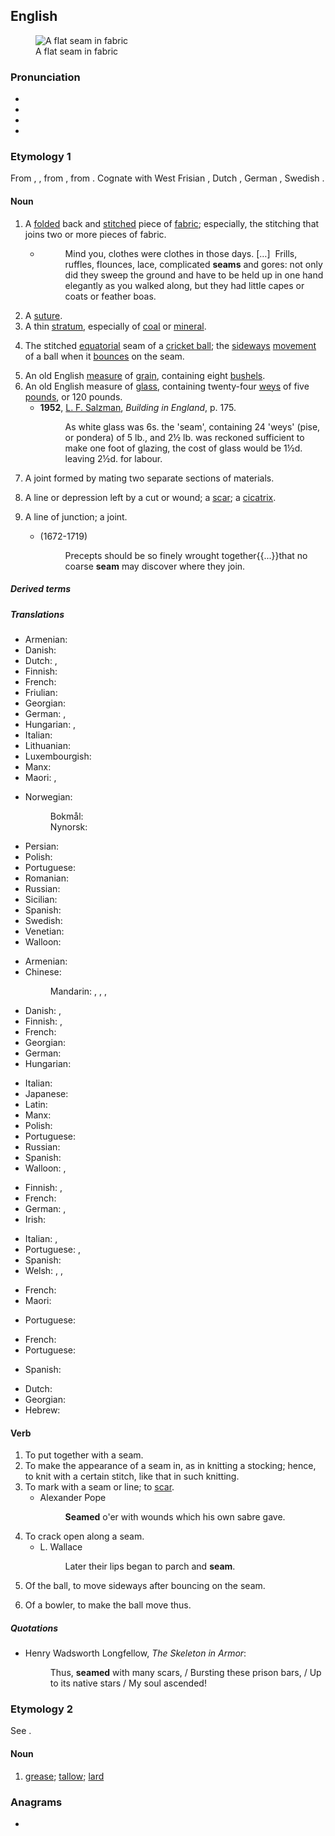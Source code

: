 {{also|seám}}
==English==
{{wikipedia|dab=Seam}}
[[File:Fig. 9. Flat seam.jpg|thumb|right|A flat seam in fabric]]

===Pronunciation===
* {{IPA|/siːm/|lang=en}}
* {{audio|en-us-seem.ogg|Audio (US)|lang=en}}
* {{homophones|seem|seme|lang=en}}
* {{rhymes|iːm|lang=en}}

===Etymology 1===
From {{inh|en|enm|seem}}, {{m|enm|seme}}, from {{inh|en|ang|sēam|t=seam}}, from {{inh|en|gem-pro|*saumaz|t=that which is sewn}}. Cognate with West Frisian {{cog|fy|seam}}, Dutch {{cog|nl|zoom}}, German {{cog|de|Saum}}, Swedish {{cog|sv|söm}}.

====Noun====
{{en-noun}}

# {{lb|en|sewing}} A [[folded]] back and [[stitch]]ed piece of [[fabric]]; especially, the stitching that joins two or more pieces of fabric.<sup>{{w|Seam (sewing)|Wp}}</sup>
#* {{RQ:Chrsty Atbgrfy|II|4}}
#*: Mind you, clothes were clothes in those days. [&hellip;]&nbsp; Frills, ruffles, flounces, lace, complicated '''seams''' and gores: not only did they sweep the ground and have to be held up in one hand elegantly as you walked along, but they had little capes or coats or feather boas.
# A [[suture]].
# A thin [[stratum]], especially of [[coal]] or [[mineral]].
# {{lb|en|cricket}} The stitched [[equatorial]] seam of a [[cricket ball]]; the [[sideways]] [[movement]] of a ball when it [[bounce]]s on the seam.
# An old English [[measure]] of [[grain]], containing eight [[bushel]]s.
# An old English measure of [[glass]], containing twenty-four [[wey]]s of five [[pound]]s, or 120 pounds.
#* '''1952''', [[w:en:Louis Francis Salzman|L. F. Salzman]], ''Building in England'', p. 175.
#*: As white glass was 6s. the 'seam', containing 24 'weys' (pise, or pondera) of 5 lb., and 2&frac12; lb. was reckoned sufficient to make one foot of glazing, the cost of glass would be 1&frac12;d. leaving 2&frac12;d. for labour.
# {{lb|en|construction}} A joint formed by mating two separate sections of materials.
#: {{ux|en|'''Seams''' can be made or sealed in a variety of ways, including adhesive bonding, hot-air welding, solvent welding, using adhesive tapes, sealant, etc.}}
# A line or depression left by a cut or wound; a [[scar]]; a [[cicatrix]].
# {{lb|en|figurative}} A line of junction; a joint.
#* {{w|Joseph Addison}} (1672-1719)
#*: Precepts should be so finely wrought together{{...}}that no coarse '''seam''' may discover where they join.

=====Derived terms=====
{{der4|seam carving|seamless|seamster|seamstress|lang=en}}

=====Translations=====
{{trans-top|folded back and stitched piece of fabric}}
* Armenian: {{t+|hy|կար}}
* Danish: {{t+|da|søm|c}}
* Dutch: , {{t+|nl|naad|m}}
* Finnish: {{t+|fi|sauma}}
* French: {{t+|fr|couture}}
* Friulian: {{t|fur|cusidure|f}}
* Georgian: {{t-needed|ka}}
* German: {{t+|de|Saum|m}}, {{t+|de|Naht|f}}
* Hungarian: {{t+|hu|varrat}}, {{t+|hu|varrás}}
* Italian: {{t+|it|cucitura|f}}
* Lithuanian: {{t+|lt|siūlė̃|f}}
* Luxembourgish: {{t|lb|Sam|m}}
* Manx: {{t|gv|whaaley|m}}
* Maori: {{t|mi|maurua}}, {{t|mi|morua}}
{{trans-mid}}
* Norwegian:
*: Bokmål: {{t+|nb|søm|m}}
*: Nynorsk: {{t|nn|saum|m}}
* Persian: {{t+|fa|درز|tr=darz}}
* Polish: {{t+|pl|szew|m}}
* Portuguese: {{t+|pt|costura|f}}
* Romanian: {{t+|ro|cusătură|f}}
* Russian: {{t+|ru|шов|m}}
* Sicilian: {{t+|scn|custura|f}}
* Spanish: {{t+|es|costura|f}}
* Swedish: {{t+|sv|söm|c}}
* Venetian: {{t|vec|cuxidura|f}}
* Walloon: {{t+|wa|costeure|f}}
{{trans-bottom}}

{{trans-top|suture}}
* Armenian: {{t+|hy|կար}}
* Chinese:
*: Mandarin: {{t+|cmn|縫}}, {{t+|cmn|缝|tr=féng}}, {{t+|cmn|縫合}}, {{t+|cmn|缝合|tr=fénghé}}
* Danish: {{t|da|sutur|c}}, {{t+|da|søm|c}}
* Finnish: {{t+|fi|ommel}}, {{t|fi|tikkaus}}
* French: {{t+|fr|suture|f}}
* Georgian: {{t-needed|ka}}
* German: {{t+|de|Naht|f}}
* Hungarian: {{t+|hu|varrat}}
{{trans-mid}}
* Italian: {{t+|it|sutura|f}}
* Japanese: {{t|ja|縫合|tr=ほうごう, hōgō}}
* Latin: {{t|la|sūtūra|f}}
* Manx: {{t|gv|whaaley|m}}
* Polish: {{t+|pl|szew|m}}
* Portuguese: {{t+|pt|sutura|f}}
* Russian: {{t+|ru|шов|m}}
* Spanish: {{t+|es|sutura}}
* Walloon: {{t+|wa|costeure|f}}, {{t|wa|rakeudaedje|m}}
{{trans-bottom}}

{{trans-top|thin stratum of mineral}}
* Finnish: {{t+|fi|suoni}}, {{t|fi|juonne}}
* French: {{t+|fr|veine|f}}
* German: {{t+|de|Flöz|n}}, {{t+|de|Schicht|f}}
* Irish: {{t|ga|síog|f}}
{{trans-mid}}
* Italian: {{t+|it|vena|f}}, {{t+|it|filone|m}}
* Portuguese: {{t+|pt|filão|m}}, {{t+|pt|veio|m}}
* Spanish: {{t+|es|veta|f}}
* Welsh: {{t+|cy|gwythïen|f}}, {{t|cy|haen(en)|f}}, {{t+|cy|llygad|m}} {{qualifier|of slate}}
{{trans-bottom}}

{{trans-top|stitched seam of a cricket ball}}
{{trans-mid}}
{{trans-bottom}}

{{trans-top|measure of grain}}
{{trans-mid}}
{{trans-bottom}}

{{trans-top|measure of glass}}
{{trans-mid}}
{{trans-bottom}}

{{trans-top|a joint formed by mating two separate sections of a material}}
* French: {{t+|fr|jointure|f}}
* Maori: {{t|mi|hiki}}
{{trans-mid}}
* Portuguese: {{t+|pt|junta}}
{{trans-bottom}}

{{trans-top|a line or depression left by a cut or wound}}
* French: {{t+|fr|cicatrice|f}}
* Portuguese: {{t+|pt|cicatriz|f}}
{{trans-mid}}
* Spanish: {{t+|es|cicatriz|f}}
{{trans-bottom}}

{{checktrans-top}}
* Dutch: {{t-check|nl|zoom|m}}
* Georgian: {{t-check|ka|ნაოჭი}}
* Hebrew: {{t-check|he|תפר|tr=tefer|m}}
{{trans-mid}}
{{trans-bottom}}

====Verb====
{{en-verb}}

# To put together with a seam.
# To make the appearance of a seam in, as in knitting a stocking; hence, to knit with a certain stitch, like that in such knitting.
# To mark with a seam or line; to [[scar]].
#* Alexander Pope
#*: '''Seamed''' o'er with wounds which his own sabre gave.
# To crack open along a seam.
#* L. Wallace
#*: Later their lips began to parch and '''seam'''.
# {{lb|en|cricket}} Of the ball, to move sideways after bouncing on the seam.
# {{lb|en|cricket}} Of a bowler, to make the ball move thus.

=====Quotations=====
* Henry Wadsworth Longfellow, ''The Skeleton in Armor'':
*: Thus, '''seamed''' with many scars, / Bursting these prison bars, / Up to its native stars / My soul ascended!

===Etymology 2===
See {{m|en|saim}}.

====Noun====
{{en-noun}}

# {{lb|en|UK|dialect|obsolete}} [[grease]]; [[tallow]]; [[lard]]
#: {{rfquotek|Shakespeare}}
#: {{rfquotek|Dryden}}

===Anagrams===
* {{anagrams|en|ASME|MSAE|Mesa|Same|eams|mase|meas|mesa|same}}